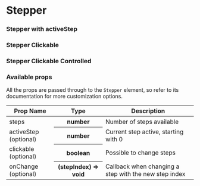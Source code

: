 
<Meta title="Components | Stepper" />

# Stepper

<Preview>
  <Story name="Stepper">
    <Stepper steps={6} />
  </Story>
</Preview>

### Stepper with activeStep

<Preview>
  <Story name="StepperWithActiveStep">
    <Stepper steps={6} activeStep={3} />
  </Story>
</Preview>

### Stepper Clickable

<Preview>
  <Story name="StepperClickableUncontrolled">
    <Stepper steps={6} clickable />
  </Story>
</Preview>

### Stepper Clickable Controlled

<Preview>
  <Story name="StepperClickableControlled">
    <StepperStory />
  </Story>
</Preview>

### Available props

All the props are passed through to the `Stepper` element, so refer to its documentation for more customization options.

<table width="100%">
  <thead>
    <tr>
      <th>Prop Name</th>
      <th>Type</th>
      <th>Description</th>
    </tr>
  </thead>
  <tbody>
    <tr>
      <td>steps</td>
      <th>number</th>
      <td>Number of steps available</td>
    </tr>
    <tr>
      <td>activeStep (optional)</td>
      <th>number</th>
      <td>Current step active, starting with 0</td>
    </tr>
    <tr>
      <td>clickable (optional)</td>
      <th>boolean </th>
      <td>Possible to change steps</td>
    </tr>
    <tr>
      <td>onChange (optional)</td>
      <th>(stepIndex) => void </th>
      <td>Callback when changing a step with the new step index</td>
    </tr>
  </tbody>
</table>
